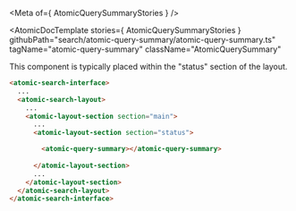 
<Meta of={ AtomicQuerySummaryStories } />

<AtomicDocTemplate
  stories={ AtomicQuerySummaryStories }
  githubPath="search/atomic-query-summary/atomic-query-summary.ts"
  tagName="atomic-query-summary"
  className="AtomicQuerySummary"
>

This component is typically placed within the "status" section of the layout.

```html
<atomic-search-interface>
  ...
  <atomic-search-layout>
    ...
    <atomic-layout-section section="main">
      ...
      <atomic-layout-section section="status">

        <atomic-query-summary></atomic-query-summary>
        
      </atomic-layout-section>
      ...
    </atomic-layout-section>
  </atomic-search-layout>
</atomic-search-interface>
```

</AtomicDocTemplate>
